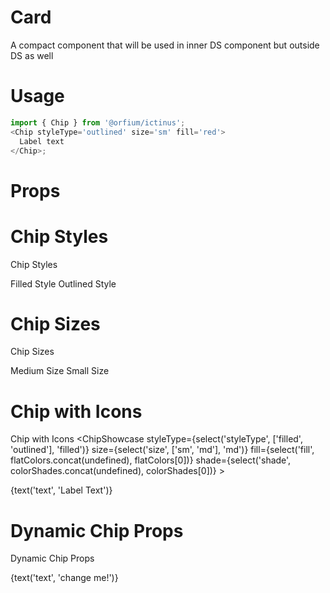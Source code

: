 
<Meta title="Design System/Chip" component={Chip} />

# Card

A compact component that will be used in inner DS component but outside DS as well

# Usage

```js
import { Chip } from '@orfium/ictinus';
<Chip styleType='outlined' size='sm' fill='red'>
  Label text
</Chip>;
```

# Props

<Props of={Chip} />

# Chip Styles

Chip Styles

<Preview>
  <Story name="Chip Styles">
    <Stack>
        <Chip styleType='filled' size={select('size', ['sm', 'md'], 'md')}
          fill={select('fill', flatColors.concat(undefined), flatColors[0])} shade={select('shade', colorShades.concat(undefined), colorShades[0])}
        >
        Filled Style
        </Chip>
        <Chip styleType='outlined' size={select('size', ['sm', 'md'], 'md')} 
          fill={select('fill', flatColors.concat(undefined), flatColors[0])} shade={select('shade', colorShades.concat(undefined), colorShades[0])}
        >
        Outlined Style
        </Chip>
    </Stack>
  </Story>
</Preview>

# Chip Sizes

Chip Sizes

<Preview>
  <Story name="Chip Sizes">
    <Stack>
        <Chip styleType={select('styleType', ['filled', 'outlined'], 'filled')} size='md'
          fill={select('fill', flatColors.concat(undefined), flatColors[0])} shade={select('shade', colorShades.concat(undefined), colorShades[0])}
        >
        Medium Size
        </Chip>
        <Chip styleType={select('styleType', ['filled', 'outlined'], 'filled')} size='sm' 
          fill={select('fill', flatColors.concat(undefined), flatColors[0])} shade={select('shade', colorShades.concat(undefined), colorShades[0])}
        >
        Small Size
        </Chip>
    </Stack>
  </Story>
</Preview>


# Chip with Icons

Chip with Icons
<Preview>
  <Story name="Chip with Icons">
    <Stack>
      <ChipShowcase styleType={select('styleType', ['filled', 'outlined'], 'filled')} size={select('size', ['sm', 'md'], 'md')}
        fill={select('fill', flatColors.concat(undefined), flatColors[0])} shade={select('shade', colorShades.concat(undefined), colorShades[0])}
      >
        <div>{text('text', 'Label Text')}</div>
      </ChipShowcase>
    </Stack>
  </Story>
</Preview>

# Dynamic Chip Props

Dynamic Chip Props

<Preview>
  <Story name="Dynamic Chip Props">
    <Stack>
      <Chip styleType={select('styleType', ['filled', 'outlined'], 'filled')} size={select('size', ['sm', 'md'], 'md')}
        fill={select('fill', flatColors.concat(undefined), flatColors[0])} shade={select('shade', colorShades.concat(undefined), colorShades[0])}
      >
        <div>{text('text', 'change me!')}</div>
      </Chip>
    </Stack>
  </Story>
</Preview>
